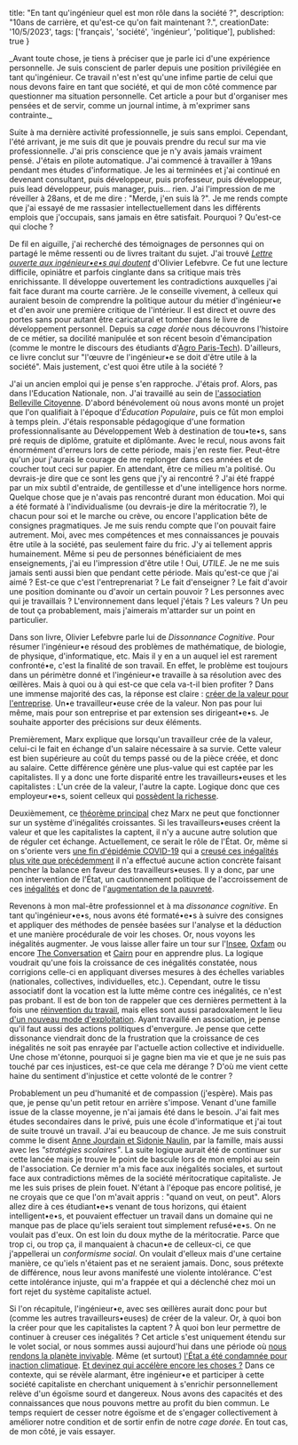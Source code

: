 
  title: "En tant qu'ingénieur quel est mon rôle dans la société ?",
  description: "10ans de carrière, et qu'est-ce qu'on fait maintenant ?.",
  creationDate: '10/5/2023',
  tags: ['français', 'société', 'ingénieur', 'politique'],
  published: true
}

<BlogPostLayout meta={meta}>
_Avant toute chose, je tiens à préciser que je parle ici d'une expérience personnelle. Je suis conscient de parler depuis une position privilégiée en tant qu'ingénieur. Ce travail n'est n'est qu'une infime partie de celui que nous devons faire en tant que société, et qui de mon côté commence par questionner ma situation personnelle. Cet article a pour but d'organiser mes pensées et de servir, comme un journal intime, à m'exprimer sans contrainte._

Suite à ma dernière activité professionnelle, je suis sans emploi. Cependant, l'été arrivant, je me suis dit que je pouvais prendre du recul sur ma vie professionnelle. J'ai pris conscience que je n'y avais jamais vraiment pensé. J'étais en pilote automatique. J'ai commencé à travailler à 19ans pendant mes études d'informatique. Je les ai terminées et j'ai continué en devenant consultant, puis développeur, puis professeur, puis développeur, puis lead développeur, puis manager, puis... rien. J'ai l'impression de me réveiller à 28ans, et de me dire : "Merde, j'en suis là ?". Je me rends compte que j'ai essayé de me rassasier intellectuellement dans les différents emplois que j'occupais, sans jamais en être satisfait. Pourquoi ? Qu'est-ce qui cloche ?

De fil en aiguille, j'ai recherché des témoignages de personnes qui on partagé le même ressenti ou de livres traitant du sujet. J'ai trouvé _[Lettre ouverte aux ingénieur•e•s qui doutent](https://www.lechappee.org/collections/pour-en-finir-avec/lettre-aux-ingenieurs-qui-doutent)_ d'Olivier Lefebvre. Ce fut une lecture difficile, opiniâtre et parfois cinglante dans sa critique mais très enrichissante. Il développe ouvertement les contradictions auxquelles j'ai fait face durant ma courte carrière. Je le conseille vivement, à celleux qui auraient besoin de comprendre la politique autour du métier d'ingénieur•e et d'en avoir une première critique de l'intérieur. Il est direct et ouvre des portes sans pour autant être caricatural et tomber dans le livre de développement personnel. Depuis sa _cage dorée_ nous découvrons l'histoire de ce métier, sa docilité manipulée et son récent besoin d'émancipation (comme le montre le discours des étudiants d'[Agro Paris-Tech](https://www.youtube.com/watch?v=SUOVOC2Kd50)). D'ailleurs, ce livre conclut sur "l'œuvre de l'ingénieur•e se doit d'être utile à la société". Mais justement, c'est quoi être utile à la société ?

J'ai un ancien emploi qui je pense s'en rapproche. J'étais prof. Alors, pas dans l'Education Nationale, non. J'ai travaillé au sein de [l'association Belleville Citoyenne](https://bellevillecitoyenne.fr/). D'abord bénévolement où nous avons monté un projet que l'on qualifiait à l'époque d'_Éducation Populaire_, puis ce fût mon emploi à temps plein. J'étais responsable pédagogique d'une formation professionnalisante au Développement Web à destination de tou•te•s, sans pré requis de diplôme, gratuite et diplômante. Avec le recul, nous avons fait énormément d'erreurs lors de cette période, mais j'en reste fier. Peut-être qu'un jour j'aurais le courage de me replonger dans ces années et de coucher tout ceci sur papier. En attendant, être ce milieu m'a politisé. Ou devrais-je dire que ce sont les gens que j'y ai rencontré ? J'ai été frappé par un mix subtil d'entraide, de gentillesse et d'une intelligence hors norme. Quelque chose que je n'avais pas rencontré durant mon éducation. Moi qui a été formaté à l'individualisme (ou devrais-je dire la méritocratie ?), le chacun pour soi et le marche ou crève, ou encore l'application bête de consignes pragmatiques. Je me suis rendu compte que l'on pouvait faire autrement. Moi, avec mes compétences et mes connaissances je pouvais être utile à la société, pas seulement faire du fric. J'y ai tellement appris humainement. Même si peu de personnes bénéficiaient de mes enseignements, j'ai eu l'impression d'être utile ! Oui, _UTILE_. Je ne me suis jamais senti aussi bien que pendant cette période. Mais qu'est-ce que j'ai aimé ? Est-ce que c'est l'entreprenariat ? Le fait d'enseigner ? Le fait d'avoir une position dominante ou d'avoir un certain pouvoir ? Les personnes avec qui je travaillais ? L'environnement dans lequel j'étais ? Les valeurs ? Un peu de tout ça probablement, mais j'aimerais m'attarder sur un point en particulier.

Dans son livre, Olivier Lefebvre parle lui de _Dissonnance Cognitive_. Pour résumer l'ingénieur•e résoud des problèmes de mathématique, de biologie, de physique, d'informatique, etc. Mais il y en a un auquel iel est rarement confronté•e, c'est la finalité de son travail. En effet, le problème est toujours dans un périmètre donné et l'ingénieur•e travaille à sa résolution avec des œillères. Mais à quoi ou à qui est-ce que cela va-t-il bien profiter ? Dans une immense majorité des cas, la réponse est claire : [créer de la valeur pour l'entreprise](https://fr.wikipedia.org/wiki/Th%C3%A9orie_de_la_valeur_(marxisme)). Un•e travailleur•euse crée de la valeur. Non pas pour lui même, mais pour son entreprise et par extension ses dirigeant•e•s. Je souhaite apporter des précisions sur deux éléments.

Premièrement, Marx explique que lorsqu'un travailleur crée de la valeur, celui-ci le fait en échange d'un salaire nécessaire à sa survie. Cette valeur est bien supérieure au coût du temps passé ou de la pièce créée, et donc au salaire. Cette différence génère une plus-value qui est captée par les capitalistes. Il y a donc une forte disparité entre les travailleurs•euses et les capitalistes : L'un crée de la valeur, l'autre la capte. Logique donc que ces employeur•e•s, soient celleux qui [possèdent la richesse](https://www.insee.fr/fr/statistiques/6792690).

Deuxièmement, ce [théorème principal](https://fr.wikipedia.org/wiki/Th%C3%A9or%C3%A8me_marxien_fondamental) chez Marx ne peut que fonctionner sur un système d'inégalités croissantes. Si les travailleurs•euses créent la valeur et que les capitalistes la captent, il n'y a aucune autre solution que de réguler cet échange. Actuellement, ce serait le rôle de l'État. Or, même si on s'oriente vers [une fin d'épidémie COVID-19](https://www.santepubliquefrance.fr/dossiers/coronavirus-covid-19/coronavirus-chiffres-cles-et-evolution-de-la-covid-19-en-france-et-dans-le-monde) qui a [creusé ces inégalités plus vite que précédemment](https://www.oxfamfrance.org/inegalites-et-justice-fiscale/nouveau-rapport-la-loi-du-plus-riche/) il n'a effectué aucune action concrète faisant pencher la balance en faveur des travailleurs•euses. Il y a donc, par une non intervention de l'État, un cautionnement politique de l'accroissement de ces [inégalités](https://www.insee.fr/fr/statistiques/5371281?sommaire=5371304&q=%C3%A9volution+des+patrimoine+par+m%C3%A9nage#onglet-1) et donc de l'[augmentation de la pauvreté](https://www.insee.fr/fr/outil-interactif/5367857/tableau/30_RPC/33_PAU).

Revenons à mon mal-être professionnel et à ma _dissonance cognitive_. En tant qu'ingénieur•e•s, nous avons été formaté•e•s à suivre des consignes et appliquer des méthodes de pensée basées sur l'analyse et la déduction et une manière procédurale de voir les choses. Or, nous voyons les inégalités augmenter. Je vous laisse aller faire un tour sur l'[Insee](https://www.insee.fr/fr/statistiques?debut=0&theme=81+26+82+19+83+80&categorie=4+5+10+7+19&geo=FRANCE-1&idfacette=4#contenu), [Oxfam](https://www.oxfamfrance.org/) ou encore [The Conversation](https://theconversation.com/fr) et [Cairn](https://www.cairn.info/) pour en apprendre plus. La logique voudrait qu'une fois la croissance de ces inégalités constatée, nous corrigions celle-ci en appliquant diverses mesures à des échelles variables (nationales, collectives, individuelles, etc.). Cependant, outre le tissu associatif dont la vocation est la lutte même contre ces inégalités, ce n'est pas probant. Il est de bon ton de rappeler que ces dernières permettent à la fois une [réinvention du travail](https://www.cairn.info/revue-mouvements-2015-1-page-71.htm), mais elles sont aussi paradoxalement le lieu [d'un nouveau mode d'exploitation](https://niet-editions.fr/catalogue/te-plains-pas-cest-pas-lusine-reedition/). Ayant travaillé en association, je pense qu'il faut aussi des actions politiques d'envergure. Je pense que cette dissonance viendrait donc de la frustration que la croissance de ces inégalités ne soit pas enrayée par l'actuelle action collective et individuelle. Une chose m'étonne, pourquoi si je gagne bien ma vie et que je ne suis pas touché par ces injustices, est-ce que cela me dérange ? D'où me vient cette haine du sentiment d'injustice et cette volonté de le contrer ?

Probablement un peu d'humanité et de compassion (j'espère). Mais pas que, je pense qu'un petit retour en arrière s'impose. Venant d'une famille issue de la classe moyenne, je n'ai jamais été dans le besoin. J'ai fait mes études secondaires dans le privé, puis une école d'informatique et j'ai tout de suite trouvé un travail. J'ai eu beaucoup de chance. Je me suis construit comme le disent [Anne Jourdain et Sidonie Naulin](https://www.cairn.info/revue-idees-economiques-et-sociales-2011-4-page-6.htm#pa4), par la famille, mais aussi avec les _"stratégies scolaires"_. La suite logique aurait été de continuer sur cette lancée mais je trouve le point de bascule lors de mon emploi au sein de l'association. Ce dernier m'a mis face aux inégalités sociales, et surtout face aux contradictions mêmes de la société méritocratique capitaliste. Je me les suis prises de plein fouet. N'étant à l'époque pas encore politisé, je ne croyais que ce que l'on m'avait appris : "quand on veut, on peut". Alors allez dire à ces étudiant•e•s venant de tous horizons, qui étaient intelligent•e•s, et pouvaient effectuer un travail dans un domaine qui ne manque pas de place qu'iels seraient tout simplement refusé•e•s. On ne voulait pas d'eux. On est loin du doux mythe de la méritocratie. Parce que trop ci, ou trop ça, il manquaient à chacun•e de celleux-ci, ce que j'appellerai un _conformisme social_. On voulait d'elleux mais d'une certaine manière, ce qu'iels n'étaient pas et ne seraient jamais. Donc, sous prétexte de différence, nous leur avons manifesté une violente intolérance. C'est cette intolérance injuste, qui m'a frappée et qui a déclenché chez moi un fort rejet du système capitaliste actuel.

Si l'on récapitule, l'ingénieur•e, avec ses œillères aurait donc pour but (comme les autres travailleurs•euses) de créer de la valeur. Or, à quoi bon la créer pour que les capitalistes la captent ? À quoi bon leur permettre de continuer à creuser ces inégalités ? Cet article s'est uniquement étendu sur le volet social, or nous sommes aussi aujourd'hui dans une période où [nous rendons la planète invivable](https://showyourstripes.info/l/globe). Même (et surtout) [l'État a été condamnée pour inaction climatique](https://www.oxfamfrance.org/laffairedusiecle/). [Et devinez qui accélère encore les choses ?](https://www.oxfamfrance.org/rapports/les-milliardaires-du-carbone/) Dans ce contexte, qui se révèle alarmant, être ingénieur•e et participer à cette société capitaliste en cherchant uniquement à s'enrichir personnellement relève d'un égoïsme sourd et dangereux. Nous avons des capacités et des connaissances que nous pouvons mettre au profit du bien commun. Le temps requiert de cesser notre égoïsme et de s'engager collectivement à améliorer notre condition et de sortir enfin de notre _cage dorée_. En tout cas, de mon côté, je vais essayer.
</BlogPostLayout>